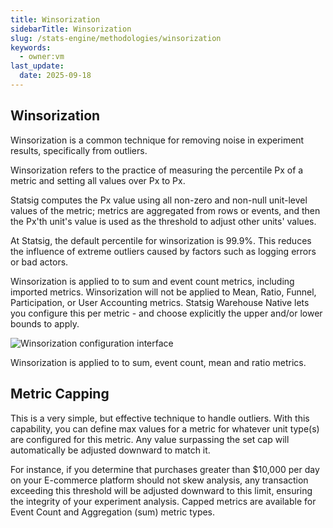 ```yaml
---
title: Winsorization
sidebarTitle: Winsorization
slug: /stats-engine/methodologies/winsorization
keywords:
  - owner:vm
last_update:
  date: 2025-09-18
---
```


## Winsorization

Winsorization is a common technique for removing noise in experiment results, specifically from outliers.

Winsorization refers to the practice of measuring the percentile Px of a metric and setting all values over Px to Px.

Statsig computes the Px value using all non-zero and non-null unit-level values of the metric; metrics are aggregated from rows or events, and then the Px'th unit's value is used as the threshold to adjust other units' values.

<Tabs>
  <Tab title="Statsig Cloud">
At Statsig, the default percentile for winsorization is 99.9%. This reduces the influence of extreme outliers caused by factors such as logging errors or bad actors.

Winsorization is applied to to sum and event count metrics, including imported metrics. Winsorization will not be applied to Mean, Ratio, Funnel, Participation, or User Accounting metrics.
  </Tab>
  <Tab title="Warehouse Native">
Statsig Warehouse Native lets you configure this per metric - and choose explicitly the upper and/or lower bounds to apply.

<Frame>
  <img src="https://github.com/statsig-io/docs/assets/31516123/6d058842-27f7-4b6b-9bd8-245a5f894f90" alt="Winsorization configuration interface" />
</Frame>

Winsorization is applied to to sum, event count, mean and ratio metrics.
  </Tab>
</Tabs>

## Metric Capping
This is a very simple, but  effective technique to handle outliers. With this capability, you can define max values for a metric for whatever unit type(s) are configured for this metric. Any value surpassing the set cap will automatically be adjusted downward to match it.

For instance, if you determine that purchases greater than $10,000 per day on your E-commerce platform should not skew analysis, any transaction exceeding this threshold will be adjusted downward to this limit, ensuring the integrity of your experiment analysis. Capped metrics are available for Event Count and Aggregation (sum) metric types.  
